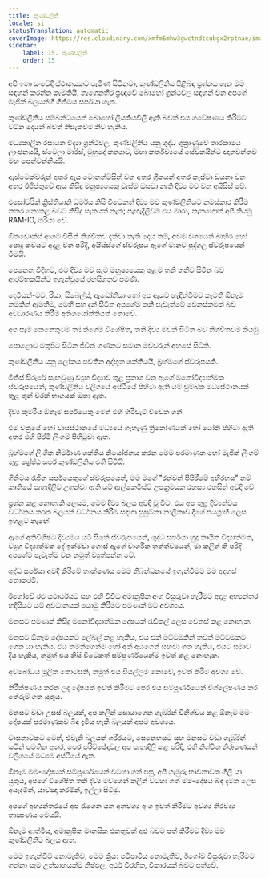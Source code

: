 ```yaml
---
title: කුණ්ඩලීනී
locale: si
statusTranslation: automatic
coverImage: https://res.cloudinary.com/xmfm6mhw3gwctndtcubgx2rptnae/image/upload/v1741354419/small_cover_la_gran_rebelion_28716e29d2.webp
sidebar:
    label: 15. කුණ්ඩලීනී
    order: 15
---
```

අපි ඉතා සංවේදී ස්ථානයකට පැමිණ සිටිනවා, කුණ්ඩලිනිය පිළිබඳ ප්‍රශ්නය ගැන මම සඳහන් කරන්න කැමතියි, නැගෙනහිර ප්‍රඥාවේ බොහෝ ග්‍රන්ථවල සඳහන් වන අපගේ මැජික් බලයන්හි ගිනිමය සර්පයා ගැන.

කුණ්ඩලිනිය සම්බන්ධයෙන් බොහෝ ලියකියවිලි ඇති බවත් එය ගවේෂණය කිරීමට වටින දෙයක් බවත් නිසැකවම කිව හැකිය.

මධ්‍යකාලීන රසායන විද්‍යා ග්‍රන්ථවල, කුණ්ඩලිනිය යනු ශුද්ධ ශුක්‍රාණුවේ තාරකාමය ලාංඡනයයි, ස්ටෙලා මාරිස්, මුහුදේ කන්‍යාව, මහා කර්තව්‍යයේ සේවකයින්ට ඥානවන්තව මඟ පෙන්වන්නියයි.

ඇස්ටෙක්වරුන් අතර ඇය ටොනන්ට්සින් වන අතර ග්‍රීකයන් අතර කැස්ටා ඩයනා වන අතර ඊජිප්තුවේ ඇය කිසිදු මනුෂ්‍යයෙකු වැස්ම ඔසවා නැති දිව්‍ය මව වන අයිසිස් වේ.

එසෝටරික් ක්‍රිස්තියානි ධර්මය කිසි විටෙකත් දිව්‍ය මව කුණ්ඩලිනියට නමස්කාර කිරීම නතර නොකළ බවට කිසිදු සැකයක් නැත; පැහැදිලිවම එය මාරා, නැතහොත් අපි කියමු RAM-IO, මරියා වේ.

ඕතඩොක්ස් ආගම් විසින් නිශ්චිතව දක්වා නැති දෙය නම්, අවම වශයෙන් බාහිර හෝ පොදු කවයට අදාළ වන පරිදි, අයිසිස්ගේ ස්වරූපය ඇගේ මානව පුද්ගල ස්වරූපයෙන් වීමයි.

පෙනෙන විදිහට, එම දිව්‍ය මව සෑම මනුෂ්‍යයෙකු තුළම තනි තනිව සිටින බව ආරම්භකයින්ට ඉගැන්වූයේ රහසිගතව පමණි.

දෙවියන්-මව, රියා, සිබෙල්ස්, ඇඩෝනියා හෝ අප ඇයව හැඳින්වීමට කැමති ඕනෑම නමකින් ඇමතීම, මෙහි සහ දැන් සිටින අපගේම තනි පැවැත්මේ වෙනස්කමක් බව අවධාරණය කිරීම අතිශයෝක්තියක් නොවේ.

අප සෑම කෙනෙකුටම තමන්ගේම විශේෂිත, තනි දිව්‍ය මවක් සිටින බව නිශ්චිතවම කියමු.

පොළොව මතුපිට සිටින ජීවීන් ගණනට සමාන මව්වරුන් අහසේ සිටිති.

කුණ්ඩලිනිය යනු ලෝකය පවතින අද්භූත ශක්තියයි, බ්‍රහ්මගේ ස්වරූපයකි.

මිනිස් සිරුරේ සැඟවුණු ව්‍යුහ විද්‍යාව තුළ ප්‍රකාශ වන ඇගේ මනෝවිද්‍යාත්මක ස්වරූපයෙන්, කුණ්ඩලිනිය වලිගයේ අස්ථියේ පිහිටා ඇති යම් චුම්බක මධ්‍යස්ථානයක් තුළ තුන් වරක් භාගයක් ඔතා ඇත.

දිව්‍ය කුමරිය ඕනෑම සර්පයෙකු මෙන් එහි හිරිවැටී විවේක ගනී.

එම චක්‍රයේ හෝ වාසස්ථානයේ මධ්‍යයේ ගැහැණු ත්‍රිකෝණයක් හෝ යෝනි පිහිටා ඇති අතර එහි පිරිමි ලිංගම් පිහිටුවා ඇත.

බ්‍රහ්මගේ ලිංගික නිර්මාණ ශක්තිය නියෝජනය කරන මෙම පරමාණුක හෝ මැජික් ලිංගම් තුළ ශ්‍රේෂ්ඨ සර්ප කුණ්ඩලිනිය එතී සිටියි.

ගිනිමය රැජින සර්පයෙකුගේ ස්වරූපයෙන්, මම මගේ "රන්වන් පිපිරීමේ අභිරහස" නම් කෘතියේ පැහැදිලිව උගන්වා ඇති යම් ඇල්කෙමිස්ට් උපක්‍රමයක රහස්‍ය රහසින් අවදි වේ.

ප්‍රශ්න කළ නොහැකි ලෙසම, මෙම දිව්‍ය බලය අවදි වූ විට, එය අප තුළ දිව්‍යත්වය වර්ධනය කරන බලයන් වර්ධනය කිරීම සඳහා සුෂුම්නා නාලිකාව දිගේ ජයග්‍රාහී ලෙස ඉහළට නැඟේ.

ඇගේ අතිවිශිෂ්ට දිව්‍යමය යටි සිතේ ස්වරූපයෙන්, ශුද්ධ සර්පයා හුදු කායික විද්‍යාත්මක, ව්‍යුහ විද්‍යාත්මක දේ ඉක්මවා ගොස් ඇගේ වාර්ගික තත්ත්වයෙන්, මා කලින් කී පරිදි අපගේම පැවැත්ම වන නමුත් ව්‍යුත්පන්න වේ.

ශුද්ධ සර්පයා අවදි කිරීමේ තාක්ෂණය මෙම නිබන්ධනයේ ඉගැන්වීමට මම අදහස් නොකරමි.

ඊගෝවේ රළු යථාර්ථයට සහ එහි විවිධ අමානුෂික අංග විසුරුවා හැරීමට අදාළ අභ්‍යන්තර හදිසියට යම් අවධානයක් යොමු කිරීමට පමණක් මට අවශ්‍යය.

මනසට පමණක් කිසිදු මනෝවිද්‍යාත්මක දෝෂයක් රැඩිකල් ලෙස වෙනස් කළ නොහැක.

මනසට ඕනෑම දෝෂයකට ලේබල් කළ හැකිය, එය එක් මට්ටමකින් තවත් මට්ටමකට ගෙන යා හැකිය, එය තමන්ගෙන්ම හෝ අන් අයගෙන් සඟවා ගත හැකිය, එයට සමාව දිය හැකිය, නමුත් එය කිසි විටෙකත් සම්පූර්ණයෙන්ම ඉවත් කළ නොහැක.

අවබෝධය මූලික කොටසකි, නමුත් එය සියල්ලම නොවේ, ඉවත් කිරීම අවශ්‍ය වේ.

නිරීක්ෂණය කරන ලද දෝෂයක් ඉවත් කිරීමට පෙර එය සම්පූර්ණයෙන් විශ්ලේෂණය කර තේරුම් ගත යුතුය.

මනසට වඩා උසස් බලයක්, අප කලින් සොයාගෙන ගැඹුරින් විනිශ්චය කළ ඕනෑම මම-දෝෂයක් පරමාණුකව බිඳ දැමිය හැකි බලයක් අපට අවශ්‍යය.

වාසනාවකට මෙන්, එවැනි බලයක් ශරීරයට, සෙනෙහසට සහ මනසට වඩා ගැඹුරින් යටින් පවතින අතර, පෙර පරිච්ඡේදවල අප පැහැදිලි කළ පරිදි, එහි නිශ්චිත නිරූපණයන් වලිගයේ මධ්‍යම අස්ථියේ ඇත.

ඕනෑම මම-දෝෂයක් සම්පූර්ණයෙන් වටහා ගත් පසු, අපි ගැඹුරු භාවනාවක ගිලී යා යුතුය, අපගේ විශේෂිත තනි දිව්‍ය මවගෙන් කලින් වටහා ගත් මම-දෝෂය බිඳ දමන ලෙස අයැදමින්, යාච්ඤා කරමින්, ඉල්ලා සිටිමු.

අපගේ අභ්‍යන්තරයේ අප රැගෙන යන අනවශ්‍ය අංග ඉවත් කිරීමට අවශ්‍ය නිරවද්‍ය තාක්‍ෂණය මෙයයි.

ඕනෑම ආත්මීය, අමානුෂික මානසික එකතුවක් අළු බවට පත් කිරීමට දිව්‍ය මව කුණ්ඩලිනිට බලය ඇත.

මෙම ඉගැන්වීම් නොමැතිව, මෙම ක්‍රියා පටිපාටිය නොමැතිව, ඊගෝව විසුරුවා හැරීමට ගන්නා සෑම උත්සාහයක්ම නිෂ්ඵල, අර්ථ විරහිත, විකාරයක් බවට පත්වේ.

